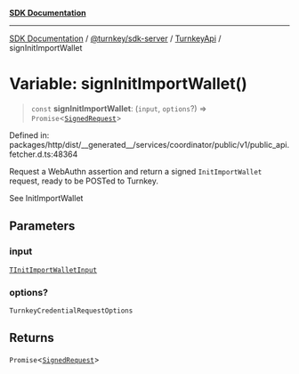 [**SDK Documentation**](../../../../../README.mdx)

***

[SDK Documentation](../../../../../packages.mdx) / [@turnkey/sdk-server](../../../README.mdx) / [TurnkeyApi](../README.mdx) / signInitImportWallet

# Variable: signInitImportWallet()

> `const` **signInitImportWallet**: (`input`, `options`?) => `Promise`\<[`SignedRequest`](../../../../http/type-aliases/SignedRequest.mdx)\>

Defined in: packages/http/dist/\_\_generated\_\_/services/coordinator/public/v1/public\_api.fetcher.d.ts:48364

Request a WebAuthn assertion and return a signed `InitImportWallet` request, ready to be POSTed to Turnkey.

See InitImportWallet

## Parameters

### input

[`TInitImportWalletInput`](../type-aliases/TInitImportWalletInput.mdx)

### options?

`TurnkeyCredentialRequestOptions`

## Returns

`Promise`\<[`SignedRequest`](../../../../http/type-aliases/SignedRequest.mdx)\>
